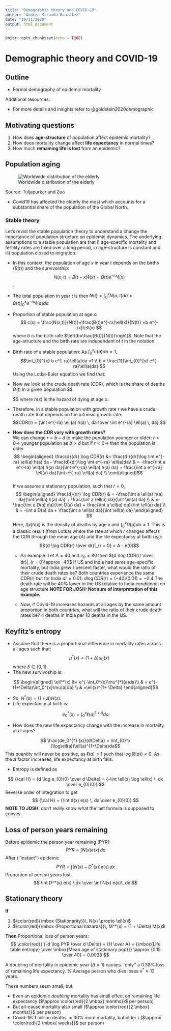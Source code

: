 ```yaml
---
title: "Demographic theory and COVID-19"
author: "Andrea Miranda-González"
date: "10/11/2020"
output: html_document
---
```


```r
knitr::opts_chunk$set(echo = TRUE)
```

# Demographic theory and COVID-19

## Outline

  - Formal demography of epidemic mortality
  
Additional resources:

  - For more details and insights refer to @goldstein2020demographic

## Motivating questions 

  1. How does **age-structure** of population affect epidemic mortality?
  2. How does mortality change affect **life expectancy** in normal
    times? 
  3. How much **remaining life is lost** from an epidemic?


## Population aging
![Worldwide distribution of the elderly](figures/covid_1.png)

  Source: Tuljapurkar and Zuo \url{https://u.demog.berkeley.edu/~josh/demogblog/}

  - Covid19 has affected the elderly the most which accounts for a substantial share of the population of the Global North. 
  
### Stable theory

Let's revist the stable population theory to understand a change the importance of population structure on epidemic dynamics. The underlying assumptions to a stable population are that i) age-specific mortality and fertility rates are fixed over a long period, ii) age-structure is constant and iii) population closed to migration. 

- In this context, the population of age $x$ in year $t$ depends on the births ($B(t)$) and the survivorship:  $$N(x,t)= B(t-x)\ell(x) =B(t)e^{-rx}\ell(x)$$. 
- The total population in year $t$ is then $N(t)=\int_{0}^{x} N(a,t)da = B(t)\int_{0}^{x} e^{-ra}\ell(a)da$
- Proportion of stable population at age x: 
$$ c(x) = \frac{N(x,t)}{N(t)}=\frac{B(t)e^{-rx}\ell(x)}{N(t)} =b e^{-rx}\ell(x) $$ where $b$ is the birth rate $\left(b=\frac{B(t)}{N(t)}\right)$. Note that the age-structure and the birth rate are independent of $t$ in the notation. 
- Birth rate of a stable population:
As $\int_0^{x} c(a)da =1$, $$\int_{0}^{x} b e^{-ra}\ell(a)da =1  \\ b = \frac{1}{\int_{0}^{x} e^{-ra}\ell(a)da} $$
Using the Lotka-Euler equation we find that:
$$ $$


- Now we look at the crude death rate (CDR), which is the share of deaths $D(t)$ in a given population
  $$\begin{aligned}
  CDR &= \frac{D(t)}{N(t)}\\ 
  & = \frac{\int_{0}^{x} D(a,t)da}{\int_{0}^{x} N(a,t)da} \\ 
  
  & = \frac{\int_{0}^{x} h(a) N(a,t)da}{B(t)\int_{0}^{x} e^{-ra}\ell(a)da}  \\ 
  &= \frac{B(t)\int_{0}^{x} h(a) e^{-ra}\ell(a)da}{B(t)\int_{0}^{x} e^{-ra}\ell(a)da}  
  \end{aligned}$$  where $h(x)$ is the hazard of dying at age $x$.
- Therefore, in a stable population with growth rate $r$ we have a crude death rate that depends on the intrinsic growth rate: 
  $$CDR(r) = {\int e^{-ra} \ell(a) h(a) \, da \over \int e^{-ra} \ell(a)  \, da} $$
  
- **How does the CDR vary with growth rates?**  
   We can change $r=b-d$ to make the population younger or older: $r>0 \Rightarrow$ younger population as $b>d$ but if $r<0 \Rightarrow$ then the population is older
$$ \begin{aligned}
\frac{d}{dr} \log CDR(r) &= \frac{d }{dr}\log \int e^{-ra} \ell(a) h(a) da - \frac{d}{dr}\log \int e^{-ra} \ell(a)da\\ 
& =  -\frac{\int a e^{-ra} \ell(a) h(a) da}{\int e^{-ra} \ell(a) h(a) da} + \frac{\int a e^{-ra} \ell(a)  da}{\int e^{-ra} \ell(a) da} \\
\end{aligned}$$  
   If we assume a stationary population, such that $r=0$,
$$ \begin{aligned}
\frac{d}{dr} \log CDR(r) & = -\frac{\int a \ell(a) h(a) da}{\int \ell(a) h(a) da} + \frac{\int a  \ell(a)  da}{\int  \ell(a) da} \\
& =-\frac{\int a D(a) da}{\int D(a) da} + \frac{\int a  \ell(a)  da}{\int  \ell(a) da} \\
& = -\int a D(a) da + \frac{\int a  \ell(a)  da}{\int  \ell(a) da}
\end{aligned}
$$
Here, $l(x)h(x)$ is the density of deaths  by age $x$ and $\int_0^x D(a)da =1$. This is a classic result (from Lotka) where the rate at which $r$ changes affects the CDR through the mean age ($A$) and the life expectancy at birth ($e_0$):
  $${d \log CDR(r) \over dr}|_{r = 0} = A - e(0)$$
  

    - An example: 
    Let  $A=40$ and $e_0=80$ then ${d \log CDR(r) \over dr}|_{r = 0}\approx -40$
    If US and India had same age-specific mortality, but India grew 1 percent faster, what would the ratio of their crude death rates be?
    Both countries experience the same CDR(r) but for India $dr=0.01$:
    $d \log CDR(r) = (-40)(0.01) = -0.4$
    The death rate will be 40% lower in the US relative to India conditional on age structure 
    **NOTE FOR JOSH: Not sure of interpretation of this example.**
    
    - Now, if Covid-19 increases hazards at all ages by the same amount proportion in both countries, what will the ratio of their crude death rates be?
     4 deaths in India per 10 deaths in the US. 



## Keyfitz's entropy

  - Assume that  there is a proportional difference in mortality rates across all ages such that:
  $$\mu^*(x) = (1 + \Delta) \mu_0(x)$$ where $\delta \in (0,1]$. 
  - The new survivoship is: 
  
  $$ \begin{aligned}
  \ell^*(x) &= e^{-\int_0^{x}\mu^{*}(a)da}\\
  & = e^{-(1+\Delta)\int_0^{x}\mu(a)da} \\
  & =\ell(x)^{1+ \Delta} 
  \end{aligned}$$
  
  - So, $H^*(x) = (1 + \Delta) H(x)$.
  - Life expectancy at birth is: 
  
  $$e_0^{*} (x) = \int_{0}^x \ell(a)^{1+\Delta}da$$
  
  - How does the new life expectancy change with the increase in mortality at al ages?
  
  $$ \frac{de_0^{*} (x)}{d\Delta} = \int_{0}^x (\log\ell(a))\ell(a)^{1+\Delta}da$$
  This quantity will never be positive, as $\ell(a) \leq 1$ such that $\log(\ell(a))<0$. As the $\Delta$ factor increases, life expectancy at birth falls. 
  

  - Entropy is defined as 
  
  $$
  {\cal H} = {d \log e_{0}(0) \over d \Delta} = {-\int \ell(x) \log \ell(x) \, dx \over e_{0}(0)}
  $$
  Reverse order of integration to get $$
  {\cal H} = {\int d(x) e(x) \, dx \over e_{0}(0)}
  $$ **NOTE TO JOSH**: don't really know what the last formula is supposed to convey.


## Loss of person years remaining
  Before epidemic the person year remaining (PYR):
  $$
  PYR = \int N(x) e(x) \, dx
  $$
  After (''instant'') epidemic 
  $$
  PYR = \int \left[ N(x) - D^*(x) \right] e(x) \, dx
  $$
  Proportion of person years lost
  $$
  \int D^*(x) e(x) \,dx \over \int N(x) e(x)\, dx
  $$

##  Stationary theory
  **If**
  
  1. $\color{red}{\mbox {Stationarity}}\, N(x) \propto \ell(x)$
  2. $\color{red}{\mbox {Proportional hazards}}\, M^*(x) = (1 + \Delta) M(x)$

  **Then**
    Proportional loss of person years:
    $$
    \color{red}{  {-d \log PYR \over d \Delta} = {H \over  A} = {\mbox{Life
          table entropy} \over \mbox{Mean age of stationary pop}}} \approx {0.15
      \over 40} = 0.0038
    $$

  A doubling of mortality in epidemic year ($\Delta = 1)$ causes ``only'' a 0.38\% loss of remaining life expectancy. % Average person who dies loses $e^\dagger \approx 12$ years.

  These numbers seem small, but:
  
  - Even an epidemic *doubling* mortality has small effect on
    remaining life expectancy ($\approx \color{red}{2 \mbox{ months}}$ per person)
  - But all-cause mortality also small 
    ($\approx \color{red}{2 \mbox{ months}}$ per person)
  - Covid-19: 1 million deaths $= 30$\% more mortality, but older \\
    ($\approx \color{red}{2 \mbox{ weeks}}$  per person)
  
 
